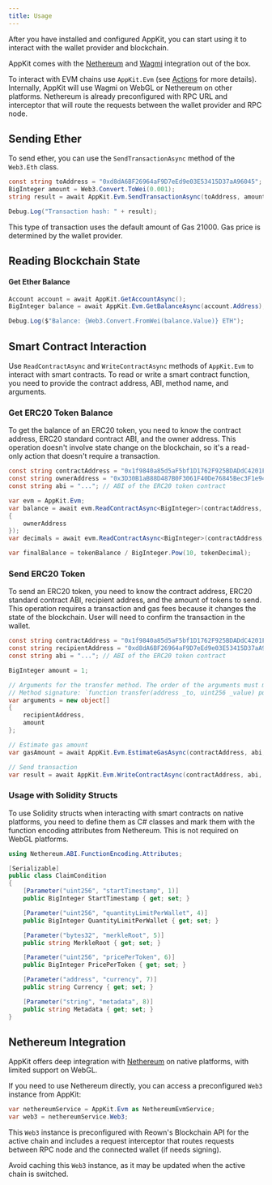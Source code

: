 ```yaml
---
title: Usage
---
```


After you have installed and configured AppKit,
you can start using it to interact with the wallet provider and blockchain.

AppKit comes with the [Nethereum](https://nethereum.com/) and [Wagmi](https://wagmi.sh/) integration out of the box.

To interact with EVM chains use `AppKit.Evm` (see [Actions](/appkit/unity/core/actions#evm-actions) for more details). Internally, AppKit will use Wagmi on WebGL or Nethereum on other platforms.
Nethereum is already preconfigured with RPC URL and interceptor that will route the requests between the wallet provider and RPC node.

## Sending Ether

To send ether, you can use the `SendTransactionAsync` method of the `Web3.Eth` class.

```csharp
const string toAddress = "0xd8dA6BF26964aF9D7eEd9e03E53415D37aA96045";
BigInteger amount = Web3.Convert.ToWei(0.001);
string result = await AppKit.Evm.SendTransactionAsync(toAddress, amount);

Debug.Log("Transaction hash: " + result);
```

This type of transaction uses the default amount of Gas 21000. Gas price is determined by the wallet provider.

## Reading Blockchain State

#### Get Ether Balance

```csharp
Account account = await AppKit.GetAccountAsync();
BigInteger balance = await AppKit.Evm.GetBalanceAsync(account.Address);

Debug.Log($"Balance: {Web3.Convert.FromWei(balance.Value)} ETH");
```

## Smart Contract Interaction

Use `ReadContractAsync` and `WriteContractAsync` methods of `AppKit.Evm` to interact with smart contracts.
To read or write a smart contract function, you need to provide the contract address, ABI, method name, and arguments.

### Get ERC20 Token Balance

To get the balance of an ERC20 token, you need to know the contract address, ERC20 standard contract ABI, and the owner address.
This operation doesn't involve state change on the blockchain, so it's a read-only action that doesn't require a transaction.

```csharp
const string contractAddress = "0x1f9840a85d5aF5bf1D1762F925BDADdC4201F984";
const string ownerAddress = "0x3D30B1aB88D487B0F3061F40De76845Bec3F1e94";
const string abi = "..."; // ABI of the ERC20 token contract

var evm = AppKit.Evm;
var balance = await evm.ReadContractAsync<BigInteger>(contractAddress, abi, "balanceOf", new object[]
{
    ownerAddress
});
var decimals = await evm.ReadContractAsync<BigInteger>(contractAddress, abi, "decimals");

var finalBalance = tokenBalance / BigInteger.Pow(10, tokenDecimal);
```

### Send ERC20 Token

To send an ERC20 token, you need to know the contract address, ERC20 standard contract ABI, recipient address, and the amount of tokens to send.
This operation requires a transaction and gas fees because it changes the state of the blockchain. User will need to confirm the transaction in the wallet.

```csharp
const string contractAddress = "0x1f9840a85d5aF5bf1D1762F925BDADdC4201F984";
const string recipientAddress = "0xd8dA6BF26964aF9D7eEd9e03E53415D37aA96045";
const string abi = "..."; // ABI of the ERC20 token contract

BigInteger amount = 1;

// Arguments for the transfer method. The order of the arguments must match the order in the method signature.
// Method signature: `function transfer(address _to, uint256 _value) public returns (bool success)`
var arguments = new object[]
{
    recipientAddress,
    amount
};

// Estimate gas amount
var gasAmount = await AppKit.Evm.EstimateGasAsync(contractAddress, abi, "transfer", arguments: arguments);

// Send transaction
var result = await AppKit.Evm.WriteContractAsync(contractAddress, abi, "transfer", gasAmount, arguments);
```

### Usage with Solidity Structs

To use Solidity structs when interacting with smart contracts on native platforms, you need to define them as C# classes and mark them with the function encoding attributes from Nethereum.
This is not required on WebGL platforms.

```csharp
using Nethereum.ABI.FunctionEncoding.Attributes;

[Serializable]
public class ClaimCondition
{
    [Parameter("uint256", "startTimestamp", 1)]
    public BigInteger StartTimestamp { get; set; }

    [Parameter("uint256", "quantityLimitPerWallet", 4)]
    public BigInteger QuantityLimitPerWallet { get; set; }

    [Parameter("bytes32", "merkleRoot", 5)]
    public string MerkleRoot { get; set; }

    [Parameter("uint256", "pricePerToken", 6)]
    public BigInteger PricePerToken { get; set; }

    [Parameter("address", "currency", 7)]
    public string Currency { get; set; }

    [Parameter("string", "metadata", 8)]
    public string Metadata { get; set; }
}
```

## Nethereum Integration

AppKit offers deep integration with [Nethereum](https://nethereum.com/) on native platforms, with limited support on WebGL.

If you need to use Nethereum directly, you can access a preconfigured `Web3` instance from AppKit:

```csharp
var nethereumService = AppKit.Evm as NethereumEvmService;
var web3 = nethereumService.Web3;
```

This `Web3` instance is preconfigured with Reown's Blockchain API for the active chain and includes a request interceptor that routes requests between RPC node and the connected wallet (if needs signing).

Avoid caching this `Web3` instance, as it may be updated when the active chain is switched.
